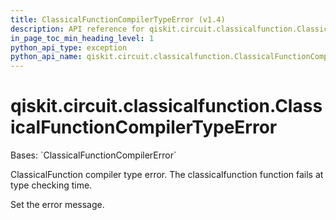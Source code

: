 ```yaml
---
title: ClassicalFunctionCompilerTypeError (v1.4)
description: API reference for qiskit.circuit.classicalfunction.ClassicalFunctionCompilerTypeError in qiskit v1.4
in_page_toc_min_heading_level: 1
python_api_type: exception
python_api_name: qiskit.circuit.classicalfunction.ClassicalFunctionCompilerTypeError
---
```


<span id="qiskit-circuit-classicalfunction-classicalfunctioncompilertypeerror" />

# qiskit.circuit.classicalfunction.ClassicalFunctionCompilerTypeError

<Class id="qiskit.circuit.classicalfunction.ClassicalFunctionCompilerTypeError" isDedicatedPage={true} github="https://github.com/Qiskit/qiskit/tree/stable/1.4/qiskit/circuit/classicalfunction/exceptions.py#L37-L41" signature="qiskit.circuit.classicalfunction.ClassicalFunctionCompilerTypeError(*message)" modifiers="exception">
  Bases: `ClassicalFunctionCompilerError`

  ClassicalFunction compiler type error. The classicalfunction function fails at type checking time.

  Set the error message.
</Class>

